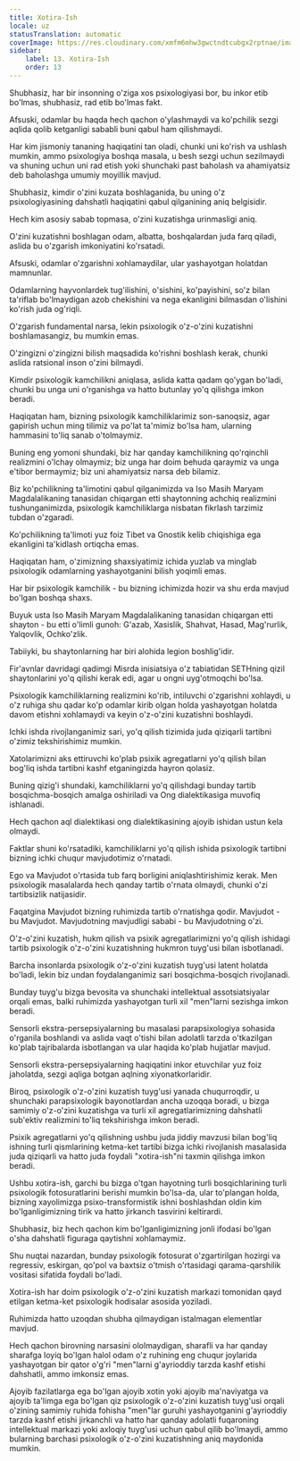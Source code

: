 ```yaml
---
title: Xotira-Ish
locale: uz
statusTranslation: automatic
coverImage: https://res.cloudinary.com/xmfm6mhw3gwctndtcubgx2rptnae/image/upload/v1741354419/small_cover_la_gran_rebelion_28716e29d2.webp
sidebar:
    label: 13. Xotira-Ish
    order: 13
---
```

Shubhasiz, har bir insonning o'ziga xos psixologiyasi bor, bu inkor etib bo'lmas, shubhasiz, rad etib bo'lmas fakt.

Afsuski, odamlar bu haqda hech qachon o'ylashmaydi va ko'pchilik sezgi aqlida qolib ketganligi sababli buni qabul ham qilishmaydi.

Har kim jismoniy tananing haqiqatini tan oladi, chunki uni ko'rish va ushlash mumkin, ammo psixologiya boshqa masala, u besh sezgi uchun sezilmaydi va shuning uchun uni rad etish yoki shunchaki past baholash va ahamiyatsiz deb baholashga umumiy moyillik mavjud.

Shubhasiz, kimdir o'zini kuzata boshlaganida, bu uning o'z psixologiyasining dahshatli haqiqatini qabul qilganining aniq belgisidir.

Hech kim asosiy sabab topmasa, o'zini kuzatishga urinmasligi aniq.

O'zini kuzatishni boshlagan odam, albatta, boshqalardan juda farq qiladi, aslida bu o'zgarish imkoniyatini ko'rsatadi.

Afsuski, odamlar o'zgarishni xohlamaydilar, ular yashayotgan holatdan mamnunlar.

Odamlarning hayvonlardek tug'ilishini, o'sishini, ko'payishini, so'z bilan ta'riflab bo'lmaydigan azob chekishini va nega ekanligini bilmasdan o'lishini ko'rish juda og'riqli.

O'zgarish fundamental narsa, lekin psixologik o'z-o'zini kuzatishni boshlamasangiz, bu mumkin emas.

O'zingizni o'zingizni bilish maqsadida ko'rishni boshlash kerak, chunki aslida ratsional inson o'zini bilmaydi.

Kimdir psixologik kamchilikni aniqlasa, aslida katta qadam qo'ygan bo'ladi, chunki bu unga uni o'rganishga va hatto butunlay yo'q qilishga imkon beradi.

Haqiqatan ham, bizning psixologik kamchiliklarimiz son-sanoqsiz, agar gapirish uchun ming tilimiz va po'lat ta'mimiz bo'lsa ham, ularning hammasini to'liq sanab o'tolmaymiz.

Buning eng yomoni shundaki, biz har qanday kamchilikning qo'rqinchli realizmini o'lchay olmaymiz; biz unga har doim behuda qaraymiz va unga e'tibor bermaymiz; biz uni ahamiyatsiz narsa deb bilamiz.

Biz ko'pchilikning ta'limotini qabul qilganimizda va Iso Masih Maryam Magdalalikaning tanasidan chiqargan etti shaytonning achchiq realizmini tushunganimizda, psixologik kamchiliklarga nisbatan fikrlash tarzimiz tubdan o'zgaradi.

Ko'pchilikning ta'limoti yuz foiz Tibet va Gnostik kelib chiqishiga ega ekanligini ta'kidlash ortiqcha emas.

Haqiqatan ham, o'zimizning shaxsiyatimiz ichida yuzlab va minglab psixologik odamlarning yashayotganini bilish yoqimli emas.

Har bir psixologik kamchilik - bu bizning ichimizda hozir va shu erda mavjud bo'lgan boshqa shaxs.

Buyuk usta Iso Masih Maryam Magdalalikaning tanasidan chiqargan etti shayton - bu etti o'limli gunoh: G'azab, Xasislik, Shahvat, Hasad, Mag'rurlik, Yalqovlik, Ochko'zlik.

Tabiiyki, bu shaytonlarning har biri alohida legion boshlig'idir.

Fir'avnlar davridagi qadimgi Misrda inisiatsiya o'z tabiatidan SETHning qizil shaytonlarini yo'q qilishi kerak edi, agar u ongni uyg'otmoqchi bo'lsa.

Psixologik kamchiliklarning realizmini ko'rib, intiluvchi o'zgarishni xohlaydi, u o'z ruhiga shu qadar ko'p odamlar kirib olgan holda yashayotgan holatda davom etishni xohlamaydi va keyin o'z-o'zini kuzatishni boshlaydi.

Ichki ishda rivojlanganimiz sari, yo'q qilish tizimida juda qiziqarli tartibni o'zimiz tekshirishimiz mumkin.

Xatolarimizni aks ettiruvchi ko'plab psixik agregatlarni yo'q qilish bilan bog'liq ishda tartibni kashf etganingizda hayron qolasiz.

Buning qizig'i shundaki, kamchiliklarni yo'q qilishdagi bunday tartib bosqichma-bosqich amalga oshiriladi va Ong dialektikasiga muvofiq ishlanadi.

Hech qachon aql dialektikasi ong dialektikasining ajoyib ishidan ustun kela olmaydi.

Faktlar shuni ko'rsatadiki, kamchiliklarni yo'q qilish ishida psixologik tartibni bizning ichki chuqur mavjudotimiz o'rnatadi.

Ego va Mavjudot o'rtasida tub farq borligini aniqlashtirishimiz kerak. Men psixologik masalalarda hech qanday tartib o'rnata olmaydi, chunki o'zi tartibsizlik natijasidir.

Faqatgina Mavjudot bizning ruhimizda tartib o'rnatishga qodir. Mavjudot - bu Mavjudot. Mavjudotning mavjudligi sababi - bu Mavjudotning o'zi.

O'z-o'zini kuzatish, hukm qilish va psixik agregatlarimizni yo'q qilish ishidagi tartib psixologik o'z-o'zini kuzatishning hukmron tuyg'usi bilan isbotlanadi.

Barcha insonlarda psixologik o'z-o'zini kuzatish tuyg'usi latent holatda bo'ladi, lekin biz undan foydalanganimiz sari bosqichma-bosqich rivojlanadi.

Bunday tuyg'u bizga bevosita va shunchaki intellektual assotsiatsiyalar orqali emas, balki ruhimizda yashayotgan turli xil "men"larni sezishga imkon beradi.

Sensorli ekstra-persepsiyalarning bu masalasi parapsixologiya sohasida o'rganila boshlandi va aslida vaqt o'tishi bilan adolatli tarzda o'tkazilgan ko'plab tajribalarda isbotlangan va ular haqida ko'plab hujjatlar mavjud.

Sensorli ekstra-persepsiyalarning haqiqatini inkor etuvchilar yuz foiz jaholatda, sezgi aqliga botgan aqlning xiyonatkorlaridir.

Biroq, psixologik o'z-o'zini kuzatish tuyg'usi yanada chuqurroqdir, u shunchaki parapsixologik bayonotlardan ancha uzoqqa boradi, u bizga samimiy o'z-o'zini kuzatishga va turli xil agregatlarimizning dahshatli sub'ektiv realizmini to'liq tekshirishga imkon beradi.

Psixik agregatlarni yo'q qilishning ushbu juda jiddiy mavzusi bilan bog'liq ishning turli qismlarining ketma-ket tartibi bizga ichki rivojlanish masalasida juda qiziqarli va hatto juda foydali "xotira-ish"ni taxmin qilishga imkon beradi.

Ushbu xotira-ish, garchi bu bizga o'tgan hayotning turli bosqichlarining turli psixologik fotosuratlarini berishi mumkin bo'lsa-da, ular to'plangan holda, bizning xayolimizga psixo-transformistik ishni boshlashdan oldin kim bo'lganligimizning tirik va hatto jirkanch tasvirini keltirardi.

Shubhasiz, biz hech qachon kim bo'lganligimizning jonli ifodasi bo'lgan o'sha dahshatli figuraga qaytishni xohlamaymiz.

Shu nuqtai nazardan, bunday psixologik fotosurat o'zgartirilgan hozirgi va regressiv, eskirgan, qo'pol va baxtsiz o'tmish o'rtasidagi qarama-qarshilik vositasi sifatida foydali bo'ladi.

Xotira-ish har doim psixologik o'z-o'zini kuzatish markazi tomonidan qayd etilgan ketma-ket psixologik hodisalar asosida yoziladi.

Ruhimizda hatto uzoqdan shubha qilmaydigan istalmagan elementlar mavjud.

Hech qachon birovning narsasini ololmaydigan, sharafli va har qanday sharafga loyiq bo'lgan halol odam o'z ruhining eng chuqur joylarida yashayotgan bir qator o'g'ri "men"larni g'ayrioddiy tarzda kashf etishi dahshatli, ammo imkonsiz emas.

Ajoyib fazilatlarga ega bo'lgan ajoyib xotin yoki ajoyib ma'naviyatga va ajoyib ta'limga ega bo'lgan qiz psixologik o'z-o'zini kuzatish tuyg'usi orqali o'zining samimiy ruhida fohisha "men"lar guruhi yashayotganini g'ayrioddiy tarzda kashf etishi jirkanchli va hatto har qanday adolatli fuqaroning intellektual markazi yoki axloqiy tuyg'usi uchun qabul qilib bo'lmaydi, ammo bularning barchasi psixologik o'z-o'zini kuzatishning aniq maydonida mumkin.
